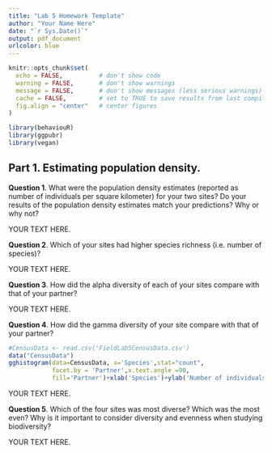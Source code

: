 ```yaml
---
title: "Lab 5 Homework Template"
author: "Your Name Here"
date: "`r Sys.Date()`"
output: pdf_document
urlcolor: blue
---
```


```r
knitr::opts_chunk$set(
  echo = FALSE,          # don't show code
  warning = FALSE,       # don't show warnings
  message = FALSE,       # don't show messages (less serious warnings)
  cache = FALSE,         # set to TRUE to save results from last compilation
  fig.align = "center"   # center figures
)

```


```r
library(behaviouR)
library(ggpubr)
library(vegan)

```

## Part 1. Estimating population density. 

**Question 1**. What were the population density estimates (reported as number of individuals per square kilometer) for your two sites? Do your results of the population density estimates match your predictions? Why or why not?

YOUR TEXT HERE. 

**Question 2**. Which of your sites had higher species richness (i.e. number of species)?  

YOUR TEXT HERE. 

**Question 3**. How did the alpha diversity of each of your sites compare with that of your partner?  

YOUR TEXT HERE.   

**Question 4**. How did the gamma diversity of your site compare with that of your partner?    


```r
#CensusData <- read.csv('FieldLab5CensusData.csv')
data("CensusData")
gghistogram(data=CensusData, x='Species',stat="count",
            facet.by = 'Partner',x.text.angle =90,
            fill='Partner')+xlab('Species')+ylab('Number of individuals')
```

YOUR TEXT HERE.

**Question 5**. Which of the four sites was most diverse? Which was the most even? Why is it important to consider diversity and evenness when studying biodiversity?  

YOUR TEXT HERE.

